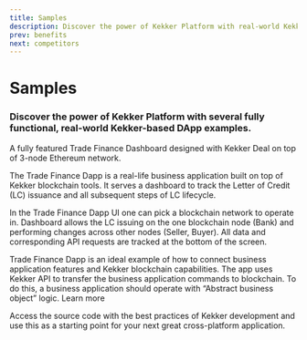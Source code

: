 ```yaml
---
title: Samples
description: Discover the power of Kekker Platform with real-world Kekker-based examples.
prev: benefits
next: competitors
---
```



# Samples


### Discover the power of Kekker Platform with several fully functional, real-world Kekker-based DApp examples.

A fully featured Trade Finance Dashboard designed with Kekker Deal on top of 3-node Ethereum network.

The Trade Finance Dapp is a real-life business application built on top of Kekker blockchain tools. 
It serves a dashboard to track the Letter of Credit (LC) issuance and all subsequent steps of LC lifecycle. 

In the Trade Finance Dapp UI one can pick a blockchain network to operate in. Dashboard allows the LC issuing on the 
one blockchain node (Bank) and performing changes across other nodes (Seller, Buyer). All data and corresponding 
API requests are tracked at the bottom of the screen. 

Trade Finance Dapp is an ideal example of how to connect business application features and Kekker blockchain capabilities. 
The app uses Kekker API to transfer the business application commands to blockchain. To do this, a business application 
should operate with “Abstract business object” logic. Learn more

Access the source code with the best practices of Kekker development and use this as a starting point for your next 
great cross-platform application.

<SamplesButtons />

